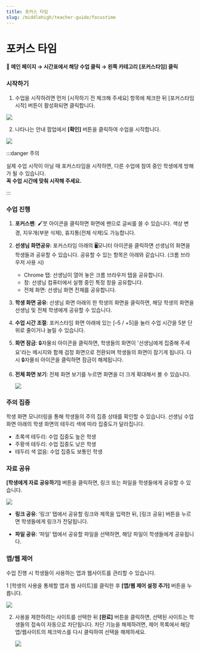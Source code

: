 ```yaml
---
title: 포커스 타임
slug: /middlehigh/teacher-guide/focustime
---
```



# 포커스 타임

#### 📍 메인 페이지 → 시간표에서 해당 수업 클릭 → 왼쪽 카테고리 [포커스타임] 클릭

### 시작하기

1. 수업을 시작하려면 먼저 [시작하기 전 체크해 주세요] 항목에 체크한 뒤 [포커스타임 시작] 버튼이 활성화되면 클릭합니다.

<Image src="/img/kr/middlehigh/teacher/04-01.jpg" size="lg" />

2. 나타나는 안내 팝업에서 **[확인]** 버튼을 클릭하여 수업을 시작합니다.

<Image src="/img/kr/middlehigh/teacher/04-02.jpg" size="sm" />

:::danger 주의

실제 수업 시작이 아닐 때 포커스타임을 시작하면, 다른 수업에 참여 중인 학생에게 방해가 될 수 있습니다.\
**꼭 수업 시간에 맞춰 시작해 주세요.**

:::

### 수업 진행

1. **포커스펜**: 🖌️붓 아이콘을 클릭하면 화면에 펜으로 글씨를 쓸 수 있습니다. 색상 변경, 지우개(부분 삭제), 휴지통(전체 삭제)도 가능합니다.

2. **선생님 화면공유**: 포커스타임 아래의 🖥️모니터 아이콘을 클릭하면 선생님의 화면을 학생들과 공유할 수 있습니다. 공유할 수 있는 항목은 아래와 같습니다.
   (크롬 브라우저 사용 시)

   - Chrome 탭: 선생님이 열어 놓은 크롬 브라우저 탭을 공유합니다.
   - 창: 선생님 컴퓨터에서 실행 중인 특정 창을 공유합니다.
   - 전체 화면: 선생님 화면 전체를 공유합니다.

3. **학생 화면 공유**: 선생님 화면 아래의 한 학생의 화면을 클릭하면, 해당 학생의 화면을 선생님 및 전체 학생에게 공유할 수 있습니다.

4. **수업 시간 조절**: 포커스타임 화면 아래에 있는 [–5 / +5]을 눌러 수업 시간을 5분 단위로 줄이거나 늘릴 수 있습니다.

5. **화면 잠금**: 🔒자물쇠 아이콘을 클릭하면, 학생들의 화면이 '선생님에게 집중해 주세요'라는 메시지와 함께 검정 화면으로 전환되며 학생들의 화면이 잠기게 됩니다. 다시 🔒자물쇠 아이콘을 클릭하면 잠금이 해제됩니다.

6. **전체 화면 보기**: 전체 화면 보기를 누르면 화면을 더 크게 확대해서 볼 수 있습니다.

   <Image src="/img/kr/middlehigh/teacher/04-03.jpg" size="lg" />

### 주의 집중

학생 화면 모니터링을 통해 학생들의 주의 집중 상태를 확인할 수 있습니다. 선생님 수업화면 아래의 학생 화면의 테두리 색에 따라 집중도가 달라집니다.

- 초록색 테두리: 수업 집중도 높은 학생
- 주황색 테두리: 수업 집중도 낮은 학생
- 테두리 색 없음: 수업 집중도 보통인 학생

### 자료 공유

**[학생에게 자료 공유하기]** 버튼을 클릭하면, 링크 또는 파일을 학생들에게 공유할 수 있습니다.

<Image src="/img/kr/middlehigh/teacher/04-04.jpg" size="lg" />

- **링크 공유**: ‘링크’ 탭에서 공유할 링크와 제목을 입력한 뒤, [링크 공유] 버튼을 누르면 학생들에게 링크가 전달됩니다.

- **파일 공유**: ‘파일’ 탭에서 공유할 파일을 선택하면, 해당 파일이 학생들에게 공유됩니다.

### 앱/웹 제어

수업 진행 시 학생들이 사용하는 앱과 웹사이트를 관리할 수 있습니다.

1 [학생의 사용을 통제할 앱과 웹 사이트]를 클릭한 후 **[앱/웹 제어 설정 추가]** 버튼을 누릅니다.

<Image src="/img/kr/middlehigh/teacher/04-05.jpg" size="lg" />

2. 사용을 제한하려는 사이트를 선택한 뒤 **[완료]** 버튼을 클릭하면, 선택된 사이트는 학생들의 접속이 자동으로 차단됩니다. 차단 기능을 해제하려면, 제어 목록에서 해당 앱/웹사이트의 체크박스를 다시 클릭하여 선택을 해제하세요.

   <Image src="/img/kr/middlehigh/teacher/04-06.jpg" size="lg" />
